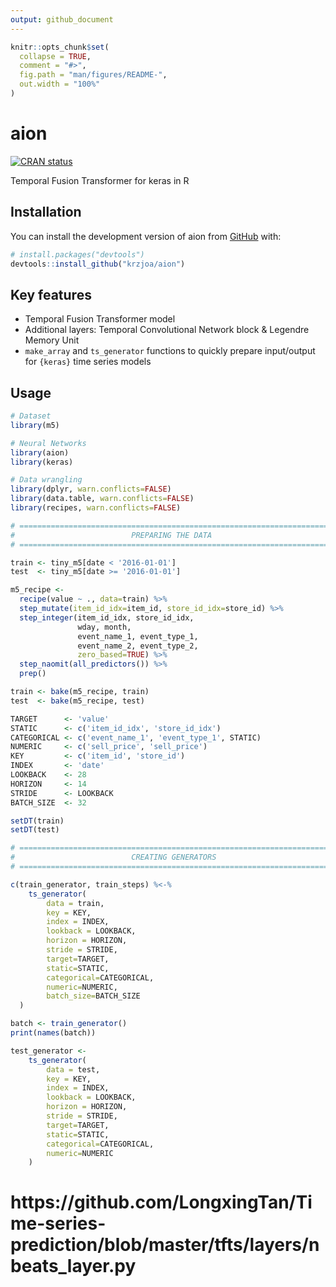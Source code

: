 ```yaml
---
output: github_document
---
```


<!-- README.md is generated from README.Rmd. Please edit that file -->

```r
knitr::opts_chunk$set(
  collapse = TRUE,
  comment = "#>",
  fig.path = "man/figures/README-",
  out.width = "100%"
)
```

# aion

<!-- badges: start -->
[![CRAN status](https://www.r-pkg.org/badges/version/aion)](https://CRAN.R-project.org/package=aion)
<!-- badges: end -->

Temporal Fusion Transformer for keras in R

## Installation

You can install the development version of aion from [GitHub](https://github.com/) with:

``` r
# install.packages("devtools")
devtools::install_github("krzjoa/aion")
```

## Key features

* Temporal Fusion Transformer model
* Additional layers: Temporal Convolutional Network block & Legendre Memory Unit
* `make_array` and `ts_generator` functions to quickly prepare input/output for `{keras}`
time series models

## Usage

```r
# Dataset
library(m5)

# Neural Networks
library(aion)
library(keras)

# Data wrangling
library(dplyr, warn.conflicts=FALSE)
library(data.table, warn.conflicts=FALSE)
library(recipes, warn.conflicts=FALSE)

# ==========================================================================
#                          PREPARING THE DATA
# ==========================================================================

train <- tiny_m5[date < '2016-01-01']
test  <- tiny_m5[date >= '2016-01-01']

m5_recipe <-
  recipe(value ~ ., data=train) %>%
  step_mutate(item_id_idx=item_id, store_id_idx=store_id) %>%
  step_integer(item_id_idx, store_id_idx,
               wday, month,
               event_name_1, event_type_1,
               event_name_2, event_type_2,
               zero_based=TRUE) %>%
  step_naomit(all_predictors()) %>%
  prep()

train <- bake(m5_recipe, train)
test  <- bake(m5_recipe, test)

TARGET      <- 'value'
STATIC      <- c('item_id_idx', 'store_id_idx')
CATEGORICAL <- c('event_name_1', 'event_type_1', STATIC)
NUMERIC     <- c('sell_price', 'sell_price')
KEY         <- c('item_id', 'store_id')
INDEX       <- 'date'
LOOKBACK    <- 28
HORIZON     <- 14
STRIDE      <- LOOKBACK
BATCH_SIZE  <- 32

setDT(train)
setDT(test)

# ==========================================================================
#                          CREATING GENERATORS
# ==========================================================================

c(train_generator, train_steps) %<-%
    ts_generator(
        data = train,
        key = KEY,
        index = INDEX,
        lookback = LOOKBACK,
        horizon = HORIZON,
        stride = STRIDE,
        target=TARGET,
        static=STATIC,
        categorical=CATEGORICAL,
        numeric=NUMERIC,
        batch_size=BATCH_SIZE    
  )

batch <- train_generator()
print(names(batch))

test_generator <-
    ts_generator(
        data = test,
        key = KEY,
        index = INDEX,
        lookback = LOOKBACK,
        horizon = HORIZON,
        stride = STRIDE,
        target=TARGET,
        static=STATIC,
        categorical=CATEGORICAL,
        numeric=NUMERIC
    )
```


# https://github.com/LongxingTan/Time-series-prediction/blob/master/tfts/layers/nbeats_layer.py
